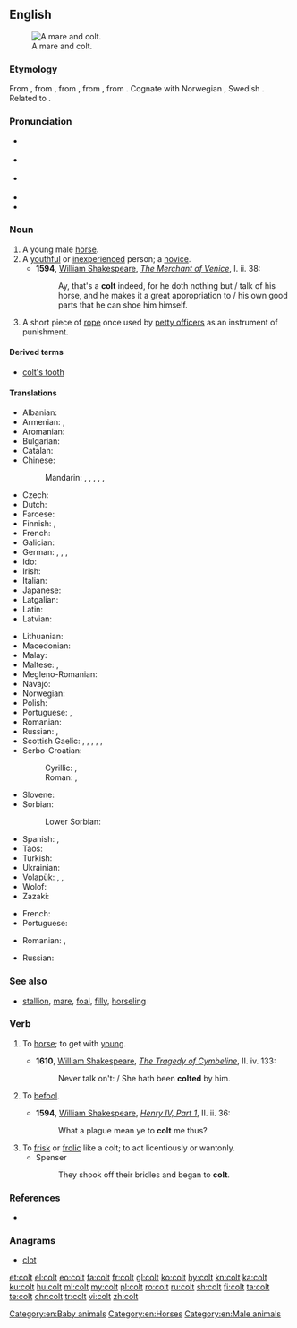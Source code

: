{{also|colț}}
==English==
{{wikipedia|dab=Colt}}
[[Image:Tinker Stute mit Hengstfohlen.jpg|thumb|right|A mare and colt.]]

===Etymology===
From {{etyl|enm|en}} {{m|enm|colt}}, from {{etyl|ang|en}} {{m|ang|colt||young donkey, young camel}}, from {{etyl|gem-pro|en}} {{m|gem-pro|*kultaz||plump; stump; thick shape, bulb}}, from {{etyl|ine-pro|en}} {{m|ine-pro|*gelt-||something round, pregnant belly, child in the womb}}, from {{m|ine-pro|*gel-||to ball up, amass}}. Cognate with Norwegian {{m|no|kult||treestump}}, Swedish {{m|sv|kult||young boar, boy, lad}}. Related to {{l|en|child}}.

===Pronunciation===
* {{a|UK}} {{IPA|/kɒlt/|lang=en}}
* {{a|RP}} {{IPA|/kəʊlt/|/kɔʊlt/|lang=en}}
* {{a|US}} {{IPA|/koʊlt/|lang=en}}
* {{audio|en-us-colt.ogg|Audio (US)|lang=en}}
* {{rhymes|əʊlt|lang=en}}

===Noun===
{{en-noun}}

# A young male [[horse]].
# A [[youthful]] or [[inexperienced]] person; a [[novice]].
#* '''1594''', [[w: William Shakespeare|William Shakespeare]], ''[[s: The Merchant of Venice|The Merchant of Venice]]'', I. ii. 38:
#*: Ay, that's a '''colt''' indeed, for he doth nothing but / talk of his horse, and he makes it a great appropriation to / his own good parts that he can shoe him himself.
# {{label|en|nautical}} A short piece of [[rope]] once used by [[petty officer]]s as an instrument of punishment.

====Derived terms====
* [[colt's tooth]]

====Translations====
{{trans-top|young male horse}}
* Albanian: {{t+|sq|mëz}}
* Armenian: {{t|hy|մտրուկ}}, {{t+|hy|քուռակ}}
* Aromanian: {{t|rup|mãndzu|m}}
* Bulgarian: {{t+|bg|жребче|m|tr=žrebčé}}
* Catalan: {{t|ca|poltre|m}}
* Chinese:
*: Mandarin: {{t+|cmn|駒|sc=Hani}}, {{t+|cmn|驹|tr=jū|sc=Hani}} {{qualifier|colt of filly}}, {{t|cmn|駒子|sc=Hani}}, {{t+|cmn|驹子|tr=jūzi|sc=Hani}}, {{t|cmn|[[小]][[雄]][[馬]]|sc=Hani}}, {{t|cmn|[[小]][[雄]][[马]]|tr=xiǎo xióng mǎ|sc=Hani}}
* Czech: {{t+|cs|hříbě|n}}
* Dutch: {{t|nl|hengstveulen|n}}
* Faroese: {{t|fo|koltur|n}}
* Finnish: {{t+|fi|varsa}}, {{t|fi|orivarsa}}
* French: {{t+|fr|poulain|m}}
* Galician: {{t+|gl|poldro}}
* German: {{t|de|Hengstfohlen|n}}, {{t|de|[[männlich|männliches]] [[Fohlen]]|n}}, {{t|de|[[männlich|männliches]] [[Füllen]]|n}}, {{t|de|Hengstfüllen|n}}
* Ido: {{t+|io|kavalyunulo}}
* Irish: {{t|ga|bromach|m}}
* Italian: {{t+|it|puledro|m}}
* Japanese: {{t|ja|[[雄]]の[[子馬]]|tr=osu no ko-uma|sc=Jpan}}
* Latgalian: {{t|ltg|kumeļs|m}}
* Latin: {{t|la|equuleus|m}}
* Latvian: {{t|lv|kumeļš|m}}
{{trans-mid}}
* Lithuanian: {{t|lt|kumeliukas|m}}
* Macedonian: {{t|mk|ждребе|n|tr=ždrébe|sc=Cyrl}}
* Malay: {{t|ms|kuda jantan muda}}
* Maltese: {{t|mt|mohor|m}}, {{t|mt|felu|m}}
* Megleno-Romanian: {{t|ruq|mǫndz|m}}
* Navajo: {{t|nv|łéʼéyázhí}}
* Norwegian: {{t|no|hingstføll|n}}
* Polish: {{t+|pl|źrebak|m}}
* Portuguese: {{t+|pt|potro|m}}, {{t+|pt|poldro|m}}
* Romanian: {{t+|ro|mânz|m}}
* Russian: {{t+|ru|жеребёнок|m}} {{qualifier|colt of filly}}, {{t+|ru|жере́бчик|m}}
* Scottish Gaelic: {{t|gd|capall|m}}, {{t|gd|bromach|m}}, {{t|gd|loth|f}}, {{t|gd|lothag|f}}, {{t|gd|searrach|m}}, {{t|gd|biorach(-eich)|m}}
* Serbo-Croatian:
*: Cyrillic: {{t|sh|ждребе|n}}, {{t|sh|ждријебе|f}} {{qualifier|colt of filly}}
*: Roman: {{t|sh|ždrebe|n}}, {{t+|sh|ždrijebe|n}} {{qualifier|colt of filly}}
* Slovene: {{t+|sl|žrebe|n}}
* Sorbian:
*: Lower Sorbian: {{t|dsb|žrěbc|m}}
* Spanish: {{t|es|potranco|m}}, {{t+|es|potro|m}}
* Taos: {{t|twf|kòw’ȕ’úna}}
* Turkish: {{t+|tr|tay}}
* Ukrainian: {{t|uk|лоша|n|tr=lošá|sc=Cyrl}}
* Volapük: {{qualifier|♂♀}} {{t+|vo|jevodül}}, {{qualifier|♂}} {{t+|vo|hijevodül}}, {{qualifier|♀}} {{t+|vo|jijevodül}}
* Wolof: {{t|wo|mol|alt=mol mi}}
* Zazaki: {{t|zza|estor}}
{{trans-bottom}}

{{trans-top|novice}}
* French: {{t+|fr|jeunot|m}}
* Portuguese: {{t+|pt|novato|m}}
{{trans-mid}}
* Romanian: {{t+|ro|novice|m|f}}, {{t+|ro|începător|m}}
{{trans-bottom}}

{{trans-top|rope}}
* Russian: {{t+|ru|линёк|m}}
{{trans-mid}}
{{trans-bottom}}

===See also===
* [[stallion]], [[mare]], [[foal]], [[filly]], [[horseling]]

===Verb===
{{en-verb}}

# {{label|en|obsolete|transitive}} To [[horse]]; to get with [[young]].
#* '''1610''', [[w: William Shakespeare|William Shakespeare]], ''[[s: The Tragedy of Cymbeline|The Tragedy of Cymbeline]]'', II. iv. 133:
#*: Never talk on't: / She hath been '''colted''' by him.
# {{label|en|obsolete|transitive}} To [[befool]].
#* '''1594''', [[w: William Shakespeare|William Shakespeare]], ''[[s: The First Part of King Henry the Fourth|Henry IV, Part 1]]'', II. ii. 36:
#*: What a plague mean ye to '''colt''' me thus?
# To [[frisk]] or [[frolic]] like a colt; to act licentiously or wantonly.
#* Spenser
#*: They shook off their bridles and began to '''colt'''.

===References===
* {{R:Webster 1913}}

===Anagrams===
* [[clot#English|clot]]

[[Category:en:Baby animals]]
[[Category:en:Horses]]
[[Category:en:Male animals]]

[[et:colt]]
[[el:colt]]
[[eo:colt]]
[[fa:colt]]
[[fr:colt]]
[[gl:colt]]
[[ko:colt]]
[[hy:colt]]
[[kn:colt]]
[[ka:colt]]
[[ku:colt]]
[[hu:colt]]
[[ml:colt]]
[[my:colt]]
[[pl:colt]]
[[ro:colt]]
[[ru:colt]]
[[sh:colt]]
[[fi:colt]]
[[ta:colt]]
[[te:colt]]
[[chr:colt]]
[[tr:colt]]
[[vi:colt]]
[[zh:colt]]